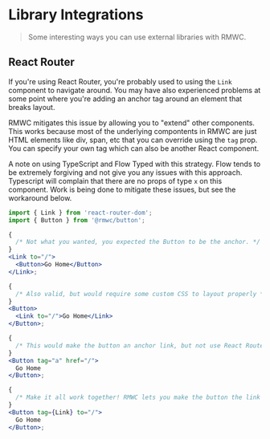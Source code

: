 # Library Integrations

> Some interesting ways you can use external libraries with RMWC.

## React Router

If you're using React Router, you're probably used to using the `Link` component to navigate around. You may have also experienced problems at some point where you're adding an anchor tag around an element that breaks layout.

RMWC mitigates this issue by allowing you to "extend" other components. This works because most of the underlying compontents in RMWC are just HTML elements like div, span, etc that you can override using the `tag` prop. You can specify your own tag which can also be another React component.

A note on using TypeScript and Flow Typed with this strategy. Flow tends to be extremely forgiving and not give you any issues with this approach. Typescript will complain that there are no props of type `x` on this component. Work is being done to mitigate these issues, but see the workaround below.

```jsx
import { Link } from 'react-router-dom';
import { Button } from '@rmwc/button';

{
  /* Not what you wanted, you expected the Button to be the anchor. */
}
<Link to="/">
  <Button>Go Home</Button>
</Link>;

{
  /* Also valid, but would require some custom CSS to layout properly */
}
<Button>
  <Link to="/">Go Home</Link>
</Button>;

{
  /* This would make the button an anchor link, but not use React Routers history.pushState */
}
<Button tag="a" href="/">
  Go Home
</Button>;

{
  /* Make it all work together! RMWC lets you make the button the link */
}
<Button tag={Link} to="/">
  Go Home
</Button>;
```
